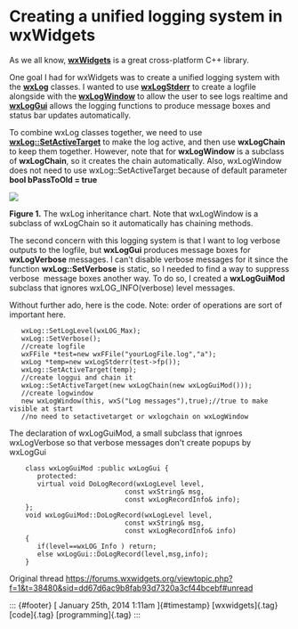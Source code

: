 

Creating a unified logging system in wxWidgets
==============================================

As we all know, **[wxWidgets](http://wxwidgets.org/)** is a great
cross-platform C++ library.

One goal I had for wxWidgets was to create a unified logging system with
the [**wxLog**](http://docs.wxwidgets.org/trunk/classwx_log.html)
classes. I wanted to use
[**wxLogStderr**](http://docs.wxwidgets.org/trunk/classwx_log_stderr.html)
to create a logfile alongside with the
[**wxLogWindow**](http://docs.wxwidgets.org/trunk/classwx_log_window.html)
to allow the user to see logs realtime and
[**wxLogGui**](http://docs.wxwidgets.org/trunk/classwx_log_gui.html)
allows the logging functions to produce message boxes and status bar
updates automatically.

To combine wxLog classes together, we need to use
[**wxLog::SetActiveTarget**](http://docs.wxwidgets.org/trunk/classwx_log.html#ac7ea85f71c8d3ecd4247f412be410505)
to make the log active, and then use **wxLogChain** to keep them
together. However, note that for **wxLogWindow** is a subclass of
**wxLogChain**, so it creates the chain automatically. Also, wxLogWindow
does not need to use wxLog::SetActiveTarget because of default parameter
**bool bPassToOld = true**

![](../../media/74465456164_0.png)

**Figure 1.** The wxLog inheritance chart. Note that wxLogWindow is a
subclass of wxLogChain so it automatically has chaining methods.

The second concern with this logging system is that I want to log
verbose outputs to the logfile, but **wxLogGui** produces message boxes
for **wxLogVerbose** messages. I can't disable verbose messages for it
since the function **wxLog::SetVerbose** is static, so I needed to find
a way to suppress verbose  message boxes another way. To do so, I
created a **wxLogGuiMod** subclass that ignores wxLOG\_INFO(verbose)
level messages.

Without further ado, here is the code. Note: order of operations are
sort of important here.


       wxLog::SetLogLevel(wxLOG_Max);
       wxLog::SetVerbose();
       //create logfile
       wxFFile *test=new wxFFile("yourLogFile.log","a");
       wxLog *temp=new wxLogStderr(test->fp());
       wxLog::SetActiveTarget(temp);
       //create loggui and chain it
       wxLog::SetActiveTarget(new wxLogChain(new wxLogGuiMod()));
       //create logwindow
       new wxLogWindow(this, wxS("Log messages"),true);//true to make visible at start
       //no need to setactivetarget or wxlogchain on wxLogWindow
       

The declaration of wxLogGuiMod, a small subclass that ignroes
wxLogVerbose so that verbose messages don't create popups by wxLogGui


        class wxLogGuiMod :public wxLogGui {
           protected:
           virtual void DoLogRecord(wxLogLevel level,
                                 const wxString& msg,
                                 const wxLogRecordInfo& info);
        };
        void wxLogGuiMod::DoLogRecord(wxLogLevel level,
                                 const wxString& msg,
                                 const wxLogRecordInfo& info)
        {
           if(level==wxLOG_Info ) return;
           else wxLogGui::DoLogRecord(level,msg,info);
        }

Original thread
<https://forums.wxwidgets.org/viewtopic.php?f=1&t=38480&sid=dd67d6ac9b8fab93d7320a3cf44bcebf#unread>

::: {#footer}
[ January 25th, 2014 1:11am ]{#timestamp} [wxwidgets]{.tag} [code]{.tag}
[programming]{.tag}
:::


